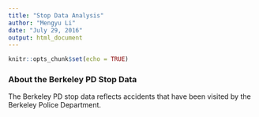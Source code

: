 ```yaml
---
title: "Stop Data Analysis"
author: "Mengyu Li"
date: "July 29, 2016"
output: html_document
---
```


```r
knitr::opts_chunk$set(echo = TRUE)
```

### About the Berkeley PD Stop Data

The Berkeley PD stop data reflects accidents that have been visited by the Berkeley Police Department. 